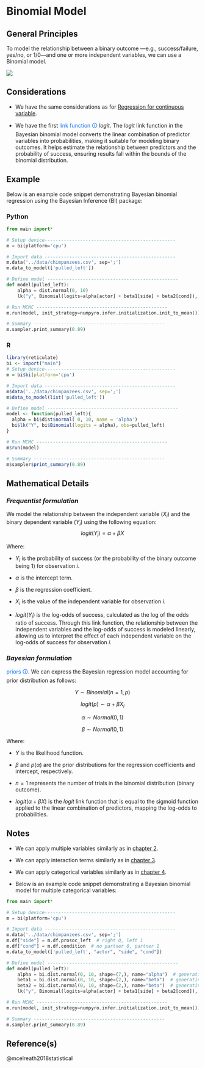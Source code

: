 # Binomial Model
## General Principles
To model the relationship between a binary outcome —e.g., success/failure, yes/no, or 1/0—and one or more independent variables, we can use a Binomial model. 

![](https://i.sstatic.net/xHlvv.png)

## Considerations
::: callout-caution 
- We have the same considerations as for [Regression for continuous variable](1.&#32;Linear&#32;Regression&#32;for&#32;continuous&#32;variable.qmd).

- We have the first [<span style="color:#0D6EFD">link function 🛈</span>]{#linkF} _logit_. The _logit_ link function in the Bayesian binomial model converts the linear combination of predictor variables into probabilities, making it suitable for modeling binary outcomes. It helps estimate the relationship between predictors and the probability of success, ensuring results fall within the bounds of the binomial distribution. 
:::

## Example
Below is an example code snippet demonstrating Bayesian binomial regression using the Bayesian Inference (BI) package:

::: {.panel-tabset group="language"}
### Python
```python
from main import*

# Setup device------------------------------------------------
m = bi(platform='cpu')

# Import data ------------------------------------------------
m.data('../data/chimpanzees.csv', sep=';') 
m.data_to_model(['pulled_left'])

# Define model ------------------------------------------------
def model(pulled_left):
    alpha = dist.normal(0, 10)
    lk("y", Binomial(logits=alpha[actor] + beta1[side] + beta2[cond]), obs=pulled_left)

# Run MCMC ------------------------------------------------
m.run(model, init_strategy=numpyro.infer.initialization.init_to_mean()) 

# Summary ------------------------------------------------
m.sampler.print_summary(0.89)

```

### R
```R
library(reticulate)
bi <- import("main")
# Setup device------------------------------------------------
m = bi$bi(platform='cpu')

# Import data ------------------------------------------------
m$data('../data/chimpanzees.csv', sep=';') 
m$data_to_model(list('pulled_left'))

# Define model ------------------------------------------------
model <- function(pulled_left){
  alpha = bi$dist$normal( 0, 10, name = 'alpha')
  bi$lk("Y", bi$Binomial(logits = alpha), obs=pulled_left)
}

# Run MCMC ------------------------------------------------
m$run(model) 

# Summary ------------------------------------------------
m$sampler$print_summary(0.89)

```
:::

## Mathematical Details
### *Frequentist formulation*
We model the relationship between the independent variable ($X_i$) and the binary dependent variable ($Y_i$) using the following equation:
$$
logit(Y_i) = \alpha + \beta X 
$$

Where:

- $Y_i$ is the probability of success (or the probability of the binary outcome being 1) for observation *i*.
  
- $\alpha$ is the intercept term.
  
- $\beta$ is the regression coefficient.
  
- $X_i$ is the value of the independent variable for observation *i*.
  
- $logit(Y_i)$ is the log-odds of success, calculated as the log of the odds ratio of success. Through this link function, the relationship between the independent variables and the log-odds of success is modeled linearly, allowing us to interpret the effect of each independent variable on the log-odds of success for observation *i*.

### *Bayesian formulation*
[<span style="color:#0D6EFD">priors 🛈</span>]{#prior}. We can express the Bayesian regression model accounting for prior distribution as follows:

$$ 
Y \sim Binomial(n = 1, p)
$$

$$
logit(p) \sim \alpha + \beta X_i
$$

$$
\alpha \sim Normal(0,1)
$$

$$
\beta \sim Normal(0,1)
$$

Where:

- $Y$ is the likelihood function.
  
- $\beta$ and $p(\alpha)$ are the prior distributions for the regression coefficients and intercept, respectively.
  
- $n = 1$ represents the number of trials in the binomial distribution (binary outcome).
  
- $logit(\alpha + \beta X)$ is the _logit_ link function that is equal to the sigmoid function applied to the linear combination of predictors, mapping the log-odds to probabilities.

## Notes
::: callout-note

- We can apply multiple variables similarly as in [chapter 2](/2.&#32;Multiple&#32;Regression&#32;for&#32;Continuous&#32;Variables.qmd).
  
- We can apply interaction terms similarly as in [chapter 3](\3.&#32;Interaction&#32;between&#32;continuous&#32;variables.qmd).

- We can apply categorical variables similarly as in [chapter 4](4.&#32;Categorical&#32;variable.qmd). 
  
- Below is an example code snippet demonstrating a Bayesian binomial model for multiple categorical variables:

```python
from main import*

# Setup device------------------------------------------------
m = bi(platform='cpu')

# Import data ------------------------------------------------
m.data('../data/chimpanzees.csv', sep=';') 
m.df["side"] = m.df.prosoc_left  # right 0, left 1
m.df["cond"] = m.df.condition  # no partner 0, partner 1
m.data_to_model(['pulled_left', "actor", "side", "cond"])

# Define model ------------------------------------------------
def model(pulled_left):
    alpha = bi.dist.normal(0, 10, shape=(7,), name="alpha")  # generating k intercepts (one for each actor)
    beta1 = bi.dist.normal(0, 10, shape=(2,), name="beta")  # generating k regression coefficients for each k prosoc_left
    beta2 = bi.dist.normal(0, 10, shape=(2,), name="beta")  # generating k regression coefficients for each k condition
    lk("y", Binomial(logits=alpha[actor] + beta1[side] + beta2[cond]), obs=pulled_left)

# Run MCMC ------------------------------------------------
m.run(model, init_strategy=numpyro.infer.initialization.init_to_mean()) 

# Summary ------------------------------------------------
m.sampler.print_summary(0.89)
```
:::

## Reference(s)
@mcelreath2018statistical

